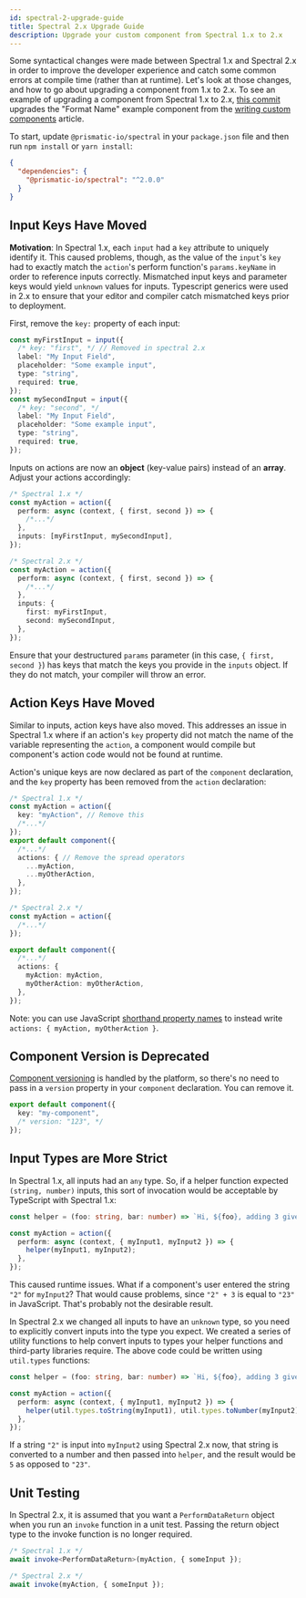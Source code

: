 ```yaml
---
id: spectral-2-upgrade-guide
title: Spectral 2.x Upgrade Guide
description: Upgrade your custom component from Spectral 1.x to 2.x
---
```


Some syntactical changes were made between Spectral 1.x and Spectral 2.x in order to improve the developer experience and catch some common errors at compile time (rather than at runtime).
Let's look at those changes, and how to go about upgrading a component from 1.x to 2.x.
To see an example of upgrading a component from Spectral 1.x to 2.x, [this commit](https://github.com/prismatic-io/examples/commit/411598bac4163c8a25b492a9275590b3fd7855a9) upgrades the "Format Name" example component from the [writing custom components](/self-managed/composer/builder/custom-components/writing-custom-components.mdx) article.

To start, update `@prismatic-io/spectral` in your `package.json` file and then run `npm install` or `yarn install`:

```json
{
  "dependencies": {
    "@prismatic-io/spectral": "^2.0.0"
  }
}
```

## Input Keys Have Moved

**Motivation**: In Spectral 1.x, each `input` had a `key` attribute to uniquely identify it.
This caused problems, though, as the value of the `input`'s `key` had to exactly match the `action`'s perform function's `params.keyName` in order to reference inputs correctly.
Mismatched input keys and parameter keys would yield `unknown` values for inputs.
Typescript generics were used in 2.x to ensure that your editor and compiler catch mismatched keys prior to deployment.

First, remove the `key:` property of each input:

```typescript {2,9}
const myFirstInput = input({
  /* key: "first", */ // Removed in spectral 2.x
  label: "My Input Field",
  placeholder: "Some example input",
  type: "string",
  required: true,
});
const mySecondInput = input({
  /* key: "second", */
  label: "My Input Field",
  placeholder: "Some example input",
  type: "string",
  required: true,
});
```

Inputs on actions are now an **object** (key-value pairs) instead of an **array**.
Adjust your actions accordingly:

```typescript {6,14-17}
/* Spectral 1.x */
const myAction = action({
  perform: async (context, { first, second }) => {
    /*...*/
  },
  inputs: [myFirstInput, mySecondInput],
});

/* Spectral 2.x */
const myAction = action({
  perform: async (context, { first, second }) => {
    /*...*/
  },
  inputs: {
    first: myFirstInput,
    second: mySecondInput,
  },
});
```

Ensure that your destructured `params` parameter (in this case, `{ first, second }`) has keys that match the keys you provide in the `inputs` object.
If they do not match, your compiler will throw an error.

## Action Keys Have Moved

Similar to inputs, action keys have also moved.
This addresses an issue in Spectral 1.x where if an action's `key` property did not match the name of the variable representing the `action`, a component would compile but component's action code would not be found at runtime.

Action's unique keys are now declared as part of the `component` declaration, and the `key` property has been removed from the `action` declaration:

```typescript {3,8-11,21-24}
/* Spectral 1.x */
const myAction = action({
  key: "myAction", // Remove this
  /*...*/
});
export default component({
  /*...*/
  actions: { // Remove the spread operators
    ...myAction,
    ...myOtherAction,
  },
});

/* Spectral 2.x */
const myAction = action({
  /*...*/
});

export default component({
  /*...*/
  actions: {
    myAction: myAction,
    myOtherAction: myOtherAction,
  },
});
```

Note: you can use JavaScript [shorthand property names](https://developer.mozilla.org/en-US/docs/Web/JavaScript/Reference/Operators/Object_initializer) to instead write `actions: { myAction, myOtherAction }`.

## Component Version is Deprecated

[Component versioning](/self-managed/composer/builder/components.mdx#component-versioning) is handled by the platform, so there's no need to pass in a `version` property in your `component` declaration.
You can remove it.

```typescript {3}
export default component({
  key: "my-component",
  /* version: "123", */
});
```

## Input Types are More Strict

In Spectral 1.x, all inputs had an `any` type.
So, if a helper function expected `(string, number)` inputs, this sort of invocation would be acceptable by TypeScript with Spectral 1.x:

```typescript
const helper = (foo: string, bar: number) => `Hi, ${foo}, adding 3 gives you ${bar + 3}`;

const myAction = action({
  perform: async (context, { myInput1, myInput2 }) => {
    helper(myInput1, myInput2);
  },
});
```

This caused runtime issues.
What if a component's user entered the string `"2"` for `myInput2`?
That would cause problems, since `"2" + 3` is equal to `"23"` in JavaScript.
That's probably not the desirable result.

In Spectral 2.x we changed all inputs to have an `unknown` type, so you need to explicitly convert inputs into the type you expect.
We created a series of utility functions to help convert inputs to types your helper functions and third-party libraries require.
The above code could be written using `util.types` functions:

```typescript
const helper = (foo: string, bar: number) => `Hi, ${foo}, adding 3 gives you ${bar + 3}`;

const myAction = action({
  perform: async (context, { myInput1, myInput2 }) => {
    helper(util.types.toString(myInput1), util.types.toNumber(myInput2));
  },
});
```

If a string `"2"` is input into `myInput2` using Spectral 2.x now, that string is converted to a number and then passed into `helper`, and the result would be `5` as opposed to `"23"`.

## Unit Testing

In Spectral 2.x, it is assumed that you want a `PerformDataReturn` object when you run an `invoke` function in a unit test.
Passing the return object type to the invoke function is no longer required.

```typescript
/* Spectral 1.x */
await invoke<PerformDataReturn>(myAction, { someInput });

/* Spectral 2.x */
await invoke(myAction, { someInput });
```
